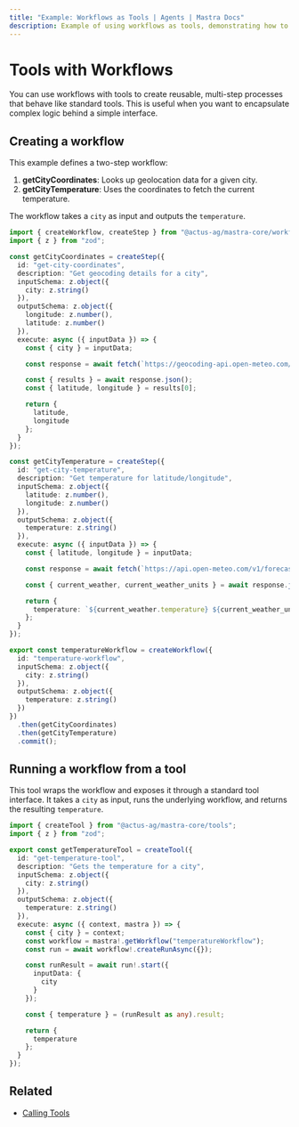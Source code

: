 ```yaml
---
title: "Example: Workflows as Tools | Agents | Mastra Docs"
description: Example of using workflows as tools, demonstrating how to create reusable workflow components that can be called like tools.
---
```



# Tools with Workflows

You can use workflows with tools to create reusable, multi-step processes that behave like standard tools. This is useful when you want to encapsulate complex logic behind a simple interface.

## Creating a workflow

This example defines a two-step workflow:

1. **getCityCoordinates**: Looks up geolocation data for a given city.
2. **getCityTemperature**: Uses the coordinates to fetch the current temperature.

The workflow takes a `city` as input and outputs the `temperature`.

```typescript filename="src/mastra/workflows/example-temperature-workflow.ts" showLineNumbers copy
import { createWorkflow, createStep } from "@actus-ag/mastra-core/workflows";
import { z } from "zod";

const getCityCoordinates = createStep({
  id: "get-city-coordinates",
  description: "Get geocoding details for a city",
  inputSchema: z.object({
    city: z.string()
  }),
  outputSchema: z.object({
    longitude: z.number(),
    latitude: z.number()
  }),
  execute: async ({ inputData }) => {
    const { city } = inputData;

    const response = await fetch(`https://geocoding-api.open-meteo.com/v1/search?name=${city}&count=1`);

    const { results } = await response.json();
    const { latitude, longitude } = results[0];

    return {
      latitude,
      longitude
    };
  }
});

const getCityTemperature = createStep({
  id: "get-city-temperature",
  description: "Get temperature for latitude/longitude",
  inputSchema: z.object({
    latitude: z.number(),
    longitude: z.number()
  }),
  outputSchema: z.object({
    temperature: z.string()
  }),
  execute: async ({ inputData }) => {
    const { latitude, longitude } = inputData;

    const response = await fetch(`https://api.open-meteo.com/v1/forecast?latitude=${latitude}&longitude=${longitude}&current_weather=true`);

    const { current_weather, current_weather_units } = await response.json();

    return {
      temperature: `${current_weather.temperature} ${current_weather_units.temperature}`
    };
  }
});

export const temperatureWorkflow = createWorkflow({
  id: "temperature-workflow",
  inputSchema: z.object({
    city: z.string()
  }),
  outputSchema: z.object({
    temperature: z.string()
  })
})
  .then(getCityCoordinates)
  .then(getCityTemperature)
  .commit();
```

## Running a workflow from a tool

This tool wraps the workflow and exposes it through a standard tool interface. It takes a `city` as input, runs the underlying workflow, and returns the resulting `temperature`.

```typescript filename="src/mastra/tools/temperature-tool.ts" showLineNumbers copy
import { createTool } from "@actus-ag/mastra-core/tools";
import { z } from "zod";

export const getTemperatureTool = createTool({
  id: "get-temperature-tool",
  description: "Gets the temperature for a city",
  inputSchema: z.object({
    city: z.string()
  }),
  outputSchema: z.object({
    temperature: z.string()
  }),
  execute: async ({ context, mastra }) => {
    const { city } = context;
    const workflow = mastra!.getWorkflow("temperatureWorkflow");
    const run = await workflow!.createRunAsync({});

    const runResult = await run!.start({
      inputData: {
        city
      }
    });

    const { temperature } = (runResult as any).result;

    return {
      temperature
    };
  }
});
```

<GithubLink
  marginTop='mt-16'
  link="https://github.com/mastra-ai/mastra/blob/main/examples/basics/agents/workflow-as-tools"
/>

## Related

- [Calling Tools](./calling-tools.mdx#from-the-command-line)
